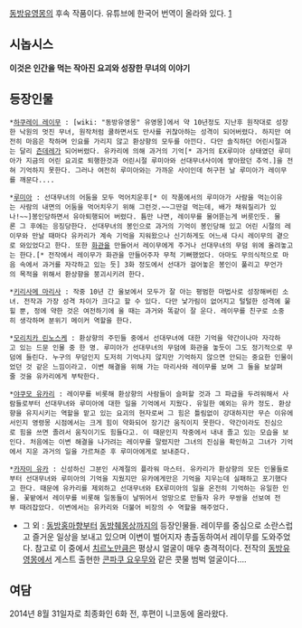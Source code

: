 [[동방유영몽]]의 후속 작품이다.
유튜브에 한국어 번역이 올라와 있다. [http://youtu.be/5NYRl_DrnJQ]

== 시놉시스 ==

'''이것은 인간을 먹는 작아진 요괴와 성장한 무녀의 이야기'''


== 등장인물 ==
 
 

 *[[하쿠레이 레이무]] : [wiki: "동방유영몽" 유영몽]에서 약 10년정도 지난후 원작대로 성장한 낙원의 멋진 무녀, 원작처럼 쿨하면서도 만사를 귀찮아하는 성격이 되어버렸다. 하지만 여전히 마음은 착하며 인요를 가리지 않고 환상향의 모두를 아낀다. 다만 솔직하던 어린시절과는 달리 [[츤데레]]가 되어버렸다. 유카리에 의해 과거의 기억[* 과거의 EX루미아 상태였던 루미아가 지금의 어린 요괴로 퇴행한것과 어린시절 루미아와 선대무녀사이에 쌓아왔던 추억.]을 전혀 기억하지 못한다. 그러나 여전히 루미아와는 가까운 사이인데 허구헌 날 루미아가 레이무를 깨문다....

 *[[루미아]] : 선대무녀의 어둠을 모두 먹어치운후[* 이 작품에서의 루미아가 사람을 먹는이유는 사람의 내면의 어둠을 먹어치우기 위해 그런것.~~그딴걸 먹는데, 배가 채워질리가 있나!~~]봉인당하면서 유아퇴행되어 버렸다. 틈만 나면, 레이무를 물어뜯는게 버릇인듯. 물론 그 후에는 응징당한다. 선대무녀의 봉인으로 과거의 기억이 봉인당해 있고 어린 시절의 레이무와 만날 때마다 유카리가 계속 기억을 지워왔으나 신기하게도 어느새 다시 레이무의 곁으로 와있었다고 한다. 또한 [[화관]]을 만들어서 레이무에게 주거나 선대무녀의 무덤 위에 올려놓고는 한다.[* 전작에서 레이무가 화관을 만들어주자 무척 기뻐했었다. 아마도 무의식적으로 마음 속에서 과거를 자각하고 있는 듯] 3화 정도에서 선대가 걸어놓은 봉인이 풀리고 무언가의 목적을 위해서 환상향을 붕괴시키려 한다.

 *[[키리사메 마리사]] : 작중 10년 간 울보에서 모두가 잘 아는 평범한 마법사로 성장해버린 소녀. 전작과 가장 성격 차이가 크다고 할 수 있다. 다만 낯가림이 없어지고 털털한 성격에 뭍힐 뿐, 정에 약한 것은 여전하기에 울 때는 과거와 똑같이 잘 운다. 레이무를 친구로 소중히 생각하며 분위기 메이커 역할을 한다.

 *[[모리치카 린노스케]] : 환상향의 주민들 중에서 선대무녀에 대한 기억을 약간이나마 자각하고 있는 드문 인물 중 한 명. 루미아가 선대무녀의 무덤에 화관을 놓듯이 그도 정기적으로 무덤에 들린다. 누구의 무덤인지 도저히 기억나지 않지만 기억하지 않으면 안되는 중요한 인물이었던 것 같은 느낌이라고. 이변 해결을 위해 가는 마리사와 레이무를 보며 그 둘을 보살펴줄 것을 유카리에게 부탁한다.

 *[[야쿠모 유카리]] : 레이무를 비롯해 환상향의 사람들이 슬퍼할 것과 그 파급을 두려워해서 사람들로부터 선대무녀와 루미아에 대한 일을 기억에서 지웠다. 유일한 예외는 유카 정도. 환상향을 유지시키는 역할을 맡고 있는 요괴의 현자로써 그 힘은 틀림없이 강대하지만 무슨 이유에서인지 영령몽 시점에서는 크게 힘이 약화되어 장기간 움직이지 못한다. 약간이라도 진심으로 힘을 쓰면 졸려서 움직이기도 힘들다고. 이 때문인지 작중에서 내내 졸고 있는 모습을 보인다. 처음에는 이변 해결을 나가려는 레이무를 말렸지만 그녀의 진심을 확인하고 그녀가 기억에서 지운 과거의 일을 가르쳐준 후 루미아에게로 보내준다.

 *[[카자미 유카]] : 신성하신 그분인 사계절의 플라워 마스터. 유카리가 환상향의 모든 인물들로부터 선대무녀와 루미아의 기억을 지웠지만 유카에게만은 기억을 지우는데 실패하고 포기했다고 한다. 때문에 유카리를 제외하고 선대무녀와 EX루미아의 일을 온전히 기억하는 유일한 인물. 꽃밭에서 레이무를 비롯해 일동들이 날뛰어서 엉망으로 만들자 유카 무쌍을 선보여 전부 때려잡았다. 이변에서는 유카리와 더불어 비장의 수 역할을 해주었다.

* 그 외 : [[동방홍마향]]부터 [[동방췌몽상]]까지의 등장인물들. 레이무를 중심으로 소란스럽고 즐거운 일상을 보내고 있으며 이변이 벌어지자 총출동하여서 레이무를 도와주었다. 참고로 이 중에서 [[치르노]]만큼은 평상시 얼굴이 매우 충격적이다. 전작의 [[동방유영몽]]에서 게스트 출현한 [[콘파쿠 요우무]]와 같은 콧물 범벅 얼굴이다....

== 여담 ==
2014년 8월 31일자로 최종화인 6화 전, 후편이 니코동에 올라왔다.
